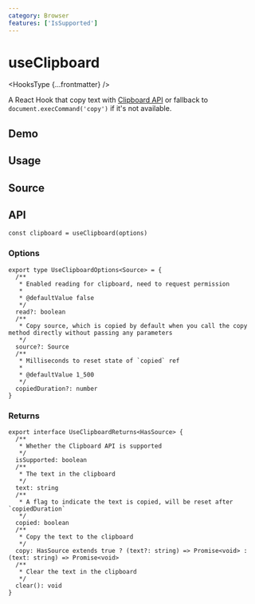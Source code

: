 ```yaml
---
category: Browser
features: ['IsSupported']
---
```


# useClipboard


<HooksType {...frontmatter} />

A React Hook that copy text with [Clipboard API](https://developer.mozilla.org/zh-CN/docs/Web/API/Clipboard_API) or fallback to `document.execCommand('copy')` if it's not available.

## Demo


<App />

## Usage



## Source


<Source />

## API

```tsx
const clipboard = useClipboard(options)
```

### Options

```tsx
export type UseClipboardOptions<Source> = {
  /**
   * Enabled reading for clipboard, need to request permission
   *
   * @defaultValue false
   */
  read?: boolean
  /**
   * Copy source, which is copied by default when you call the copy method directly without passing any parameters
   */
  source?: Source
  /**
   * Milliseconds to reset state of `copied` ref
   *
   * @defaultValue 1_500
   */
  copiedDuration?: number
}
```

### Returns

```tsx
export interface UseClipboardReturns<HasSource> {
  /**
   * Whether the Clipboard API is supported
   */
  isSupported: boolean
  /**
   * The text in the clipboard
   */
  text: string
  /**
   * A flag to indicate the text is copied, will be reset after `copiedDuration`
   */
  copied: boolean
  /**
   * Copy the text to the clipboard
   */
  copy: HasSource extends true ? (text?: string) => Promise<void> : (text: string) => Promise<void>
  /**
   * Clear the text in the clipboard
   */
  clear(): void
}
```
